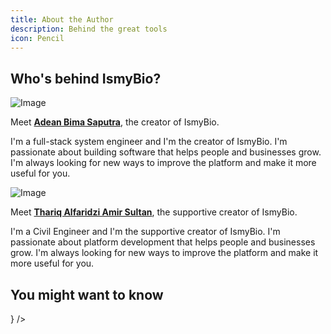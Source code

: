 ```yaml
---
title: About the Author
description: Behind the great tools
icon: Pencil
---
```



## Who's behind IsmyBio?

![Image](/author.jpg)

Meet <strong>[Adean Bima Saputra](https://ardean.me)</strong>, the creator of IsmyBio.

I'm a full-stack system engineer and I'm the creator of IsmyBio. I'm passionate about building software that helps people and businesses grow. I'm always looking for new ways to improve the platform and make it more useful for you.

![Image](/author2.jpg)

Meet <strong>[Thariq Alfaridzi Amir Sultan](https://ardean.me)</strong>, the supportive creator of IsmyBio.

I'm a Civil Engineer and I'm the supportive creator of IsmyBio. I'm passionate about platform development that helps people and businesses grow. I'm always looking for new ways to improve the platform and make it more useful for you.

## You might want to know

<Cards>
  <Card title="Who's Ardean Studio?" href="https://ardeanstudio.com" icon={<LucideExternalLink className="text-blue-300" />} />
</Cards>
